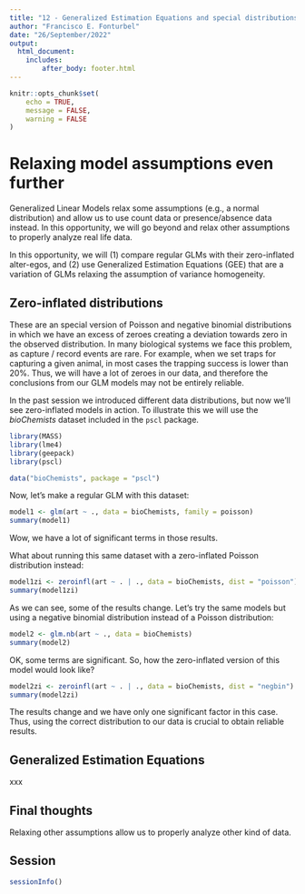 ```yaml
---
title: "12 - Generalized Estimation Equations and special distributions"
author: "Francisco E. Fonturbel"
date: "26/September/2022"
output: 
  html_document:
    includes:
        after_body: footer.html
---
```


```r
knitr::opts_chunk$set(
	echo = TRUE,
	message = FALSE,
	warning = FALSE
)
```

# Relaxing model assumptions even further

Generalized Linear Models relax some assumptions (e.g., a normal distribution) and allow us to use count data or presence/absence data instead. In this opportunity, we will go beyond and relax other assumptions to properly analyze real life data.

In this opportunity, we will (1) compare regular GLMs with their zero-inflated alter-egos, and (2) use Generalized Estimation Equations (GEE) that are a variation of GLMs relaxing the assumption of variance homogeneity.


## Zero-inflated distributions

These are an special version of Poisson and negative binomial distributions in which we have an excess of zeroes creating a deviation towards zero in the observed distribution. In many biological systems we face this problem, as capture / record events are rare. For example, when we set traps for capturing a given animal, in most cases the trapping success is lower than 20%. Thus, we will have a lot of zeroes in our data, and therefore the conclusions from our GLM models may not be entirely reliable.

In the past session we introduced different data distributions, but now we'll see zero-inflated models in action. To illustrate this we will use the _bioChemists_ dataset included in the `pscl` package.

```r
library(MASS)
library(lme4)
library(geepack)
library(pscl)

data("bioChemists", package = "pscl")
```

Now, let's make a regular GLM with this dataset:

```r
model1 <- glm(art ~ ., data = bioChemists, family = poisson)
summary(model1)
```

Wow, we have a lot of significant terms in those results.

What about running this same dataset with a zero-inflated Poisson distribution instead:

```r
model1zi <- zeroinfl(art ~ . | ., data = bioChemists, dist = "poisson")
summary(model1zi)
```

As we can see, some of the results change. Let's try the same models but using a negative binomial distribution instead of a Poisson distribution:

```r
model2 <- glm.nb(art ~ ., data = bioChemists)
summary(model2)
```

OK, some terms are significant. So, how the zero-inflated version of this model would look like?

```r
model2zi <- zeroinfl(art ~ . | ., data = bioChemists, dist = "negbin")
summary(model2zi)
```

The results change and we have only one significant factor in this case. Thus, using the correct distribution to our data is crucial to obtain reliable results.


## Generalized Estimation Equations

xxx


## Final thoughts

Relaxing other assumptions allow us to properly analyze other kind of data. 


## Session

```r
sessionInfo()
```